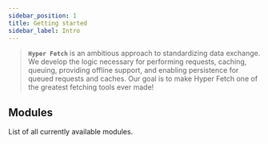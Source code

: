 ```yaml
---
sidebar_position: 1
title: Getting started
sidebar_label: Intro
---
```



> **`Hyper Fetch`** is an ambitious approach to standardizing data exchange. We develop the logic necessary for
> performing requests, caching, queuing, providing offline support, and enabling persistence for queued requests and
> caches. Our goal is to make Hyper Fetch one of the greatest fetching tools ever made!

## Modules

List of all currently available modules.

<Cards />
